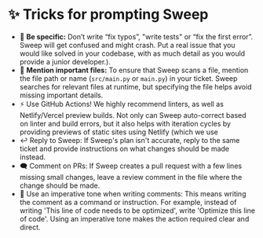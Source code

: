 # ✨ Tricks for prompting Sweep

- 🎯 **Be specific:** Don’t write “fix typos”, "write tests" or “fix the first error”. Sweep will get confused and might crash. Put a real issue that you would like solved in your codebase, with as much detail as you would provide a junior developer.).
- 📁 **Mention important files:** To ensure that Sweep scans a file, mention the file path or name (`src/main.py` or `main.py`) in your ticket. Sweep searches for relevant files at runtime, but specifying the file helps avoid missing important details.
- ⚡ Use GitHub Actions! We highly recommend linters, as well as Netlify/Vercel preview builds. Not only can Sweep auto-correct based on linter and build errors, but it also helps with iteration cycles by providing previews of static sites using Netlify (which we use
- ↩️ Reply to Sweep: If Sweep's plan isn't accurate, reply to the same ticket and provide instructions on what changes should be made instead.
- 🗨️ Comment on PRs: If Sweep creates a pull request with a few lines missing small changes, leave a review comment in the file where the change should be made.
- 📝 Use an imperative tone when writing comments: This means writing the comment as a command or instruction. For example, instead of writing 'This line of code needs to be optimized', write 'Optimize this line of code'. Using an imperative tone makes the action required clear and direct.
